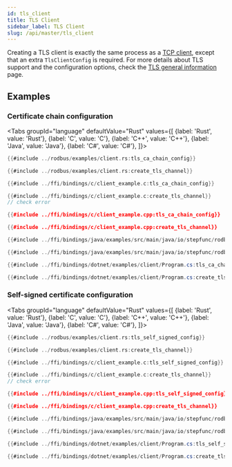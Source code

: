 ```yaml
---
id: tls_client
title: TLS Client
sidebar_label: TLS Client
slug: /api/master/tls_client
---
```



Creating a TLS client is exactly the same process as a [TCP client](./tcp_client.mdx),
except that an extra `TlsClientConfig` is required. For more details about TLS support and the configuration options,
check the [TLS general information](../tls.mdx) page.

## Examples

### Certificate chain configuration

<Tabs
groupId="language"
defaultValue="Rust"
values={[
{label: 'Rust', value: 'Rust'},
{label: 'C', value: 'C'},
{label: 'C++', value: 'C++'},
{label: 'Java', value: 'Java'},
{label: 'C#', value: 'C#'},
]}>
<TabItem value="Rust">

```rust
{{#include ../rodbus/examples/client.rs:tls_ca_chain_config}}

{{#include ../rodbus/examples/client.rs:create_tls_channel}}
```

</TabItem>
<TabItem value="C">

```c
{{#include ../ffi/bindings/c/client_example.c:tls_ca_chain_config}}

{{#include ../ffi/bindings/c/client_example.c:create_tls_channel}}
// check error
```

</TabItem>
<TabItem value="C++">

```cpp
{{#include ../ffi/bindings/c/client_example.cpp:tls_ca_chain_config}}

{{#include ../ffi/bindings/c/client_example.cpp:create_tls_channel}}
```

</TabItem>
<TabItem value="Java">

```java
{{#include ../ffi/bindings/java/examples/src/main/java/io/stepfunc/rodbus/examples/ClientExample.java:tls_ca_chain_config}}

{{#include ../ffi/bindings/java/examples/src/main/java/io/stepfunc/rodbus/examples/ClientExample.java:create_tls_channel}}
```

</TabItem>
<TabItem value="C#">

```csharp
{{#include ../ffi/bindings/dotnet/examples/client/Program.cs:tls_ca_chain_config}}

{{#include ../ffi/bindings/dotnet/examples/client/Program.cs:create_tls_channel}}
```

</TabItem>
</Tabs>

### Self-signed certificate configuration

<Tabs
groupId="language"
defaultValue="Rust"
values={[
{label: 'Rust', value: 'Rust'},
{label: 'C', value: 'C'},
{label: 'C++', value: 'C++'},
{label: 'Java', value: 'Java'},
{label: 'C#', value: 'C#'},
]}>
<TabItem value="Rust">

```rust
{{#include ../rodbus/examples/client.rs:tls_self_signed_config}}

{{#include ../rodbus/examples/client.rs:create_tls_channel}}
```

</TabItem>
<TabItem value="C">

```c
{{#include ../ffi/bindings/c/client_example.c:tls_self_signed_config}}

{{#include ../ffi/bindings/c/client_example.c:create_tls_channel}}
// check error
```

</TabItem>
<TabItem value="C++">

```cpp
{{#include ../ffi/bindings/c/client_example.cpp:tls_self_signed_config}}

{{#include ../ffi/bindings/c/client_example.cpp:create_tls_channel}}
```

</TabItem>
<TabItem value="Java">

```java
{{#include ../ffi/bindings/java/examples/src/main/java/io/stepfunc/rodbus/examples/ClientExample.java:tls_self_signed_config}}

{{#include ../ffi/bindings/java/examples/src/main/java/io/stepfunc/rodbus/examples/ClientExample.java:create_tls_channel}}
```

</TabItem>
<TabItem value="C#">

```csharp
{{#include ../ffi/bindings/dotnet/examples/client/Program.cs:tls_self_signed_config}}

{{#include ../ffi/bindings/dotnet/examples/client/Program.cs:create_tls_channel}}
```

</TabItem>
</Tabs>
